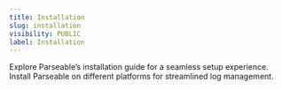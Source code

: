 ```yaml
---
title: Installation
slug: installation
visibility: PUBLIC
label: Installation
---
```

Explore Parseable’s installation guide for a seamless setup experience. Install Parseable on different platforms for streamlined log management.

<CardGroup cols={2}>
  <Card title="Standalone" href="/docs-beta/default-guide/installation/standalone"/>
  <Card title="Distributed" href="/docs-beta/default-guide/installation/distributed"/>
</CardGroup>
